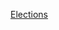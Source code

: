 {{portal|大洋洲}}
{{Year by category
| m = 2
| c = 0
| d = 1
| y = 6
| cat = 大洋洲選舉
| in = 
| parent = 各年大洋洲选举
| subcat = 2016年選舉
| sortkey = 大洋洲
}}
{{Commons category|Elections in 2016}}

[[Category:2016年大洋洲|Elections]]